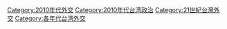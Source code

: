 [[Category:2010年代外交|Category:2010年代外交]]
[[Category:2010年代台湾政治|Category:2010年代台湾政治]]
[[Category:21世紀台灣外交|Category:21世紀台灣外交]]
[[Category:各年代台湾外交|Category:各年代台湾外交]]